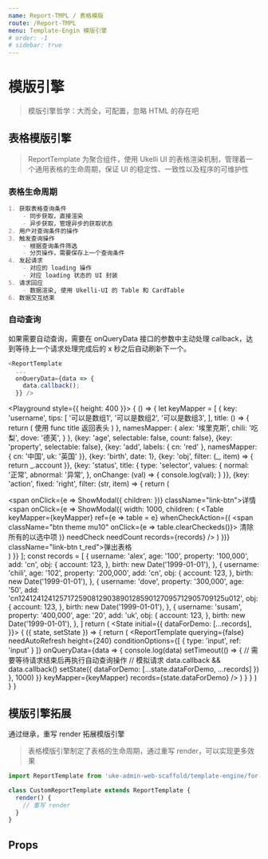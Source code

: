 ```yaml
---
name: Report-TMPL / 表格模版
route: /Report-TMPL
menu: Template-Engin 模版引擎
# order: -1
# sidebar: true
---
```



# 模版引擎

> 模版引擎哲学：大而全，可配置，忽略 HTML 的存在吧

## 表格模版引擎

> ReportTemplate 为聚合组件，使用 Ukelli UI 的表格渲染机制，管理着一个通用表格的生命周期，保证 UI 的稳定性、一致性以及程序的可维护性

### 表格生命周期

```markdown
1. 获取表格查询条件
    - 同步获取，直接渲染
    - 异步获取，管理异步的获取状态
2. 用户对查询条件的操作
3. 触发查询操作
    - 根据查询条件筛选
    - 分页操作，需要保存上一个查询条件
4. 发起请求
    - 对应的 loading 操作
    - 对应 loading 状态的 UI 封装
5. 请求回应
    - 数据渲染, 使用 Ukelli-UI 的 Table 和 CardTable
6. 数据交互结束
```

### 自动查询

如果需要自动查询，需要在 onQueryData 接口的参数中主动处理 callback，达到等待上一个请求处理完成后的 x 秒之后自动刷新下一个。

```js
<ReportTemplate
  ...
  onQueryData={data => {
    data.callback();
  }} />
```

<Playground style={{
  height: 400
}}>
  {
    () => {
      let keyMapper = [
        {
          key: 'username',
          tips: [
            '可以是数组1',
            '可以是数组2',
            '可以是数组3',
          ],
          title: () => {
            return (
              <span>使用 func title 返回表头</span>
            )
          },
          namesMapper: {
            alex: '埃里克斯',
            chili: '吃梨',
            dove: '德芙',
          }
        },
        {key: 'age', selectable: false, count: false},
        {key: 'property', selectable: false},
        {key: 'add', labels: {
          cn: 'red'
        }, namesMapper: {
          cn: '中国', uk: '英国'
        }},
        {key: 'birth', date: 1},
        {key: 'obj', filter: (_, item) => {
          return _.account
        }},
        {key: 'status', title: {
          type: 'selector',
          values: {
            normal: '正常',
            abnormal: '异常',
          },
          onChange: (val) => {
            console.log(val);
          }
        }},
        {key: 'action', fixed: 'right', filter: (str, item) => {
          return (
            <div>
              <span
                onClick={e => ShowModal({
                  children: <DescHelper keyMapper={keyMapper} record={item} />
                })}
                className="link-btn">详情</span>
              <span
                onClick={e => ShowModal({
                  width: 1000,
                  children: (
                    <Table
                      keyMapper={keyMapper}
                      ref={e => table = e}
                      whenCheckAction={(
                        <span className="btn theme mu10" onClick={e => table.clearCheckeds()}>
                          清除所有的以选中项
                        </span>
                      )}
                      needCheck
                      needCount
                      records={records} />
                  )
                })}
                className="link-btn t_red">弹出表格</span>
            </div>
          )
        }}
      ];
      const records = [
        {
          username: 'alex',
          age: '100',
          property: '100,000',
          add: 'cn',
          obj: {
            account: 123,
          },
          birth: new Date('1999-01-01'),
        },
        {
          username: 'chili',
          age: '102',
          property: '200,000',
          add: 'cn',
          obj: {
            account: 123,
          },
          birth: new Date('1999-01-01'),
        },
        {
          username: 'dove',
          property: '300,000',
          age: '50',
          add: 'cn1241241241257172590812903890128590127095712905709125u012',
          obj: {
            account: 123,
          },
          birth: new Date('1999-01-01'),
        },
        {
          username: 'susam',
          property: '400,000',
          age: '20',
          add: 'uk',
          obj: {
            account: 123,
          },
          birth: new Date('1999-01-01'),
        },
      ]
      return (
        <State initial={{
          dataForDemo: [...records],
        }}>
        {
          ({ state, setState }) => {
            return (
              <ReportTemplate
                querying={false}
                needAutoRefresh
                height={240}
                conditionOptions={[
                  {
                    type: 'input',
                    ref: 'input'
                  }
                ]}
                onQueryData={data => {
                  console.log(data)
                  setTimeout(() => {
                    // 需要等待请求结束后再执行自动查询操作
                    // 模拟请求
                    data.callback && data.callback()
                    setState({
                      dataForDemo: [...state.dataForDemo, ...records]
                    })
                  }, 1000)
                }}
                keyMapper={keyMapper}
                records={state.dataForDemo} />
            )
          }
        }
        </State>
      )
    }
  }
</Playground>

## 模版引擎拓展

通过继承，重写 render 拓展模版引擎

> 表格模版引擎制定了表格的生命周期，通过重写 render，可以实现更多效果

```js
import ReportTemplate from 'uke-admin-web-scaffold/template-engine/for-report/records-template'

class CustomReportTemplate extends ReportTemplate {
  render() {
    // 重写 render
  }
}
```

## Props

<Props of={ReportTemplate} />
